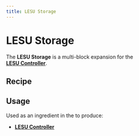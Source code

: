 ```yaml
---
title: LESU Storage
---
```


<ItemImage file="lsu_storage" alt="LESU Storage" size="200" />

# LESU Storage

The **LESU Storage** is a multi-block expansion for the  
<ItemImage file="lapotronic_su" alt="LESU Controller" size="24" inline={true}/> **[LESU Controller](/energy/batteries/lesu)**.

## Recipe

<CraftingTable recipe="input minecraft:lapis_block minecraft:lapis_block minecraft:lapis_block input minecraft:lapis_block techreborn:electronic_circuit minecraft:lapis_block input minecraft:lapis_block minecraft:lapis_block minecraft:lapis_block output techreborn:lsu_storage"/>

## Usage

Used as an ingredient in the <McItem slug="minecraft:crafting_table" inline={true}/> to produce:

- <ItemImage file="lapotronic_su" alt="LESU Controller" size="24" inline={true}/> **[LESU Controller](/energy/batteries/lesu)**
